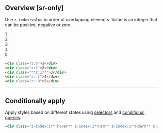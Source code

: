 ## Overview [sr-only]
<Overview/>

Use `z-index:value` to order of overlapping eleemnts. Value is an integer that can be positive, negative or zero.
<Demo className="py:0">
    <div className="flex ml:-8>div p:8x">
        <div className="z:9 box bg:blue-58! fg:white b:2">1</div>
        <div className="z:3 box bg:blue-58! fg:white b:2">2</div>
        <div className="z:1 box bg:blue-58! fg:white b:2">3</div>
        <div className="z:-1 box bg:blue-58! fg:white b:2">4</div>
        <div className="z:-9 box bg:blue-58! fg:white b:2">5</div>
    </div>
</Demo>
```html
<div class="z:9">1</div>
<div class="z:3">2</div>
<div class="**z:1**">3</div>
<div class="z:-1">4</div>
<div class="z:-9">5</div>
```

---

## Conditionally apply
Apply styles based on different states using [selectors](/guide/state-selectors) and [conditional queries](/guide/conditional-queries).
```html
<div class="z-index:1**:hover** z-index:1**@sm** z-index:1**@dark** z-index:1**@print**">…</div>
```

